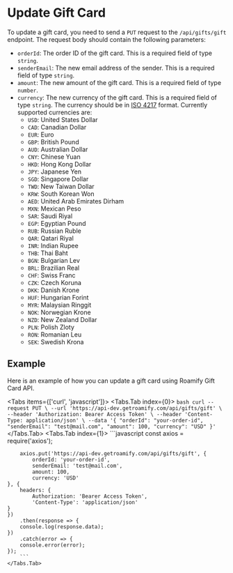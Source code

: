 
<NextSeo description="How to update a gift card with Roamify API?" title="Update Gift Card"/>

# Update Gift Card
To update a gift card, you need to send a `PUT` request to the `/api/gifts/gift` endpoint. The request body should contain the following parameters:

- `orderId`: The order ID of the gift card. This is a required field of type `string`.
- `senderEmail`: The new email address of the sender. This is a required field of type `string`.
- `amount`: The new amount of the gift card. This is a required field of type `number`.
- `currency`: The new currency of the gift card. This is a required field of type `string`. The currency should be in [ISO 4217](https://en.wikipedia.org/wiki/ISO_4217) format.
Currently supported currencies are:
    - `USD`: United States Dollar
    - `CAD`: Canadian Dollar
    - `EUR`: Euro
    - `GBP`: British Pound
    - `AUD`: Australian Dollar
    - `CNY`: Chinese Yuan
    - `HKD`: Hong Kong Dollar
    - `JPY`: Japanese Yen
    - `SGD`: Singapore Dollar
    - `TWD`: New Taiwan Dollar
    - `KRW`: South Korean Won
    - `AED`: United Arab Emirates Dirham
    - `MXN`: Mexican Peso
    - `SAR`: Saudi Riyal
    - `EGP`: Egyptian Pound
    - `RUB`: Russian Ruble
    - `QAR`: Qatari Riyal
    - `INR`: Indian Rupee
    - `THB`: Thai Baht
    - `BGN`: Bulgarian Lev
    - `BRL`: Brazilian Real
    - `CHF`: Swiss Franc
    - `CZK`: Czech Koruna
    - `DKK`: Danish Krone
    - `HUF`: Hungarian Forint
    - `MYR`: Malaysian Ringgit
    - `NOK`: Norwegian Krone
    - `NZD`: New Zealand Dollar
    - `PLN`: Polish Zloty
    - `RON`: Romanian Leu
    - `SEK`: Swedish Krona

## Example
Here is an example of how you can update a gift card using Roamify Gift Card API.

<Tabs items={['curl', 'javascript']}>
    <Tabs.Tab index={0}>
        ```bash
        curl --request PUT \
        --url 'https://api-dev.getroamify.com/api/gifts/gift' \
        --header 'Authorization: Bearer Access Token' \
        --header 'Content-Type: application/json' \
        --data '{
            "orderId": "your-order-id",
            "senderEmail": "test@mail.com",
            "amount": 100,
            "currency": "USD"
        }'
        ```
    </Tabs.Tab>
    <Tabs.Tab index={1}>
        ```javascript
        const axios = require('axios');

        axios.put('https://api-dev.getroamify.com/api/gifts/gift', {
            orderId: 'your-order-id',
            senderEmail: 'test@mail.com',
            amount: 100,
            currency: 'USD'
    }, {
        headers: {
            Authorization: 'Bearer Access Token',
            'Content-Type': 'application/json'
    }
    })
        .then(response => {
        console.log(response.data);
    })
        .catch(error => {
        console.error(error);
    });
        ```
    </Tabs.Tab>
</Tabs>
